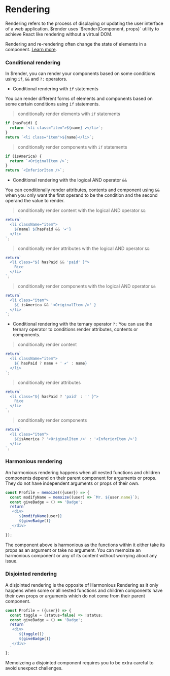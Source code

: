 # Rendering

Rendering refers to the process of displaying or updating the user interface of a web application. $render uses `$render(Component, props)` utility to achieve React like rendering without a virtual DOM.

Rendering and re-rendering often change the state of elements in a component. [Learn more](https://render-docs.vercel.app/utils/$render).

### Conditional rendering

In $render, you can render your components based on some conditions using `if`, `&&` and `?:` operators.

* Conditional rendering with `if` statements

You can render different forms of elements and components based on some certain conditions using `if` statements.

> conditionally render elements with `if` statements

```js copy
if (hasPaid) {
  return `<li class="item">${name} ✔</li>`;
}
return `<li class="item">${name}</li>`;
```

> conditionally render components with `if` statements

```js copy
if (isAmerica) {
  return `<OriginalItem />`;
}
return `<InferiorItem />`;
```

* Conditional rendering with the logical AND operator `&&`

You can conditionally render attributes, contents and component using `&&` when you only want the first operand to be the condition and the second operand the value to render.

> conditionally render content with the logical AND operator `&&`
```js copy
return`
  <li className="item">
    ${name} ${hasPaid && '✔'}
  </li>
`;
```

> conditionally render attributes with the logical AND operator `&&`
```js copy
return`
  <li class="${ hasPaid && 'paid' }">
    Rice
  </li>
`;
```

> conditionally render components with the logical AND operator `&&`
```js copy
return`
  <li class="item">
    ${ isAmerica && '<OriginalItem />' }
  </li>
`;
```

* Conditional rendering with the ternary operator `?:`
You can use the ternary operator to conditions render attributes, contents or components.

> conditionally render content
```js copy
return`
  <li className="item">
    ${ hasPaid ? name + ' ✔' : name}
  </li>
`;
```

> conditionally render attributes
```js copy
return`
  <li class="${ hasPaid ? 'paid' : '' }">
    Rice
  </li>
`;
```

> conditionally render components
```js copy
return`
  <li class="item">
    ${isAmerica ? '<OriginalItem />' : '<InferiorItem />'}
  </li>
`;
```

### Harmonious rendering

An harmonious rendering happens when all nested functions and children components depend on their parent component for arguments or props. They do not have independent arguments or props of their own.

```js copy
const Profile = memoize(({user}) => {
  const modifyName = memoize((user) => `Mr. ${user.name}`);
  const giveBadge = () => 'Badge';
  return`
   <div>
      ${modifyName(user)}
      ${giveBadge()}
   </div> 
  `
});
```

The component above is harmonious as the functions within it either take its props as an argument or take no argument. You can memoize an harmonious component or any of its content without worrying about any issue.

### Disjointed rendering

A disjointed rendering is the opposite of Harmonious Rendering as it only happens when some or all nested functions and children components have their own props or arguments which do not come from their parent component.

```js copy
const Profile = ({user}) => {
  const toggle = (status=false) => !status;
  const giveBadge = () => 'Badge';
  return`
   <div>
      ${toggle()}
      ${giveBadge()}
   </div> 
  `
};
```

Memoizeing a disjointed component requires you to be extra careful to avoid unexpect challenges. 

